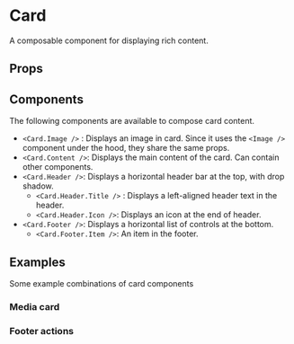 
<Meta title="Components/Card" />

# Card

A composable component for displaying rich content.

## Props

<ArgsTable of={Card} />

## Components

The following components are available to compose card content.

- `<Card.Image />` : Displays an image in card. Since it uses the `<Image />` component under the hood,
they share the same props.
- `<Card.Content />`: Displays the main content of the card. Can contain other components.
- `<Card.Header />`: Displays a horizontal header bar at the top, with drop shadow.
  - `<Card.Header.Title />` : Displays a left-aligned header text in the header.
  - `<Card.Header.Icon />`: Displays an icon at the end of header.
- `<Card.Footer />`: Displays a horizontal list of controls at the bottom.
  - `<Card.Footer.Item />`: An item in the footer.

## Examples

Some example combinations of card components

### Media card

<Canvas>
  <Story story={stories.Default} />
</Canvas>

### Footer actions

<Canvas>
  <Story story={stories.FooterActions} />
</Canvas>
